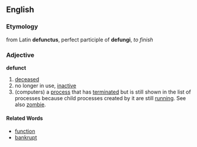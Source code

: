 ==English==
===Etymology===
from Latin '''defunctus''', perfect participle of '''defungi''', ''to finish''
===Adjective===
'''defunct'''
#[[deceased]]
#no longer in use, [[inactive]]
#(computers) a [[process]] that has [[terminated]] but is still shown in the list of processes because child processes created by it are still [[running]].  See also [[zombie]].

====Related Words====
*[[function]]
*[[bankrupt]]